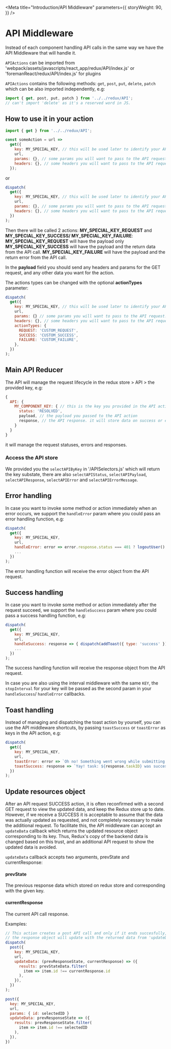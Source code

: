
<Meta
  title="Introduction/API Middleware"
  parameters={{
    storyWeight: 90,
  }}
/>

# API Middleware

Instead of each component handling API calls in the same way we have the API Middleware that will handle it.

`APIActions` can be imported from 'webpack/assets/javascripts/react_app/redux/API/index.js'
or 'foremanReact/redux/API/index.js' for plugins

`APIActions` contains the following methods: `get`, `post`, `put`, `delete`, `patch` which can be also imported independently, e.g:

```js
import { get, post, put, patch } from '../../redux/API';
// can't import 'delete' as it's a reserved word in JS.
```

## How to use it in your action

```js
import { get } from '../../redux/API';

const someAction = url =>
  get({
    key: MY_SPECIAL_KEY, // this will be used later to identify your API call, so keep it unique.
    url,
    params: {}, // some params you will want to pass to the API request.
    headers: {}, // some headers you will want to pass to the API request.
  });
```

or

```js
dispatch(
  get({
    key: MY_SPECIAL_KEY, // this will be used later to identify your API call, so keep it unique.
    url,
    params: {}, // some params you will want to pass to the API request.
    headers: {}, // some headers you will want to pass to the API request.
  })
);
```

Then there will be called 2 actions: **MY_SPECIAL_KEY_REQUEST** and **MY_SPECIAL_KEY_SUCCESS/ MY_SPECIAL_KEY_FAILURE**:
**MY_SPECIAL_KEY_REQUEST** will have the payload only
**MY_SPECIAL_KEY_SUCCESS** will have the payload and the return data from the API call.
**MY_SPECIAL_KEY_FAILURE** will have the payload and the return error from the API call.

In the **payload** field you should send any headers and params for the GET request, and any other data you want for the action.

The actions types can be changed with the optional **actionTypes** parameter:

```js
dispatch(
  get({
    key: MY_SPECIAL_KEY, // this will be used later to identify your API call, so keep it unique.
    url,
    params: {} // some params you will want to pass to the API request.
    headers: {}, // some headers you will want to pass to the API request.
    actionTypes: {
      REQUEST: 'CUSTOM_REQUEST',
      SUCCESS: 'CUSTOM_SUCCESS',
      FAILURE: 'CUSTOM_FAILURE',
    },
  })
);
```

## Main API Reducer

The API will manage the request lifecycle in the redux store > API > the provided key, e.g:

```js
{
  API: {
    MY_COMPONENT_KEY: { // this is the key you provided in the API action.
      status: 'RESOLVED',
      payload, // the payload you passed to the API action
      response, // the API response. it will store data on success or error on failure.
    }
  }
}
```

it will manage the request statuses, errors and responses.

### Access the API store

We provided you the `selectAPIByKey` in '/APISelectors.js' which will return the key substate,
there are also `selectAPIStatus`, `selectAPIPayload`, `selectAPIResponse`, `selectAPIError` and `selectAPIErrorMessage`.

## Error handling

In case you want to invoke some method or action immediately when an error occurs,
we support the `handleError` param where you could pass an error handling function, e.g:

```js
dispatch(
  get({
    key: MY_SPECIAL_KEY,
    url,
    handleError: error => error.response.status === 401 ? logoutUser() : null
    ...
  })
);
```

The error handling function will receive the error object from the API request.

## Success handling

In case you want to invoke some method or action immediately after the request succeed,
we support the `handleSuccess` param where you could pass a success handling function, e.g:

```js
dispatch(
  get({
    key: MY_SPECIAL_KEY,
    url,
    handleSuccess: response => { dispatch(addToast({ type: 'success' })) },
    ...
  })
);
```

The success handling function will receive the response object from the API request.

In case you are also using the interval middleware with the same `KEY`,
the `stopInterval` for your key will be passed as the second param in your `handleSuccess`/ `handleError` callbacks.

## Toast handling

Instead of managing and dispatching the toast action by yourself, you can use the API middleware shortcuts,
by passing `toastSuccess` or `toastError` as keys in the API action, e.g:

```js
dispatch(
  get({
    key: MY_SPECIAL_KEY,
    url,
    toastError: error => `Oh no! Something went wrong while submitting the form, the server returned the following error: ${error}`
    toastSuccess: response => `Yay! task: ${response.taskID} was successfully created.`
  })
);
```

## Update resources object

After an API request SUCCESS action, it is often reconfirmed with a second GET request to view the updated data, and keep the Redux store up to date.
However, if we receive a SUCCESS it is acceptable to assume that the data was actually updated as requested, and not completely necessary to make the additional request.
To facilitate this, the API middleware can accept an `updateData` callback which returns the updated resource object corresponding to its key.
Thus, Redux's copy of the backend data is changed based on this trust, and an additional API request to show the updated data is avoided.

`updateData` callback accepts two arguments, prevState and currentResponse:

#### prevState
The previous response data which stored on redux store and corresponding with the given key.

#### currentResponse
The current API call response.


Examples:

```js
// This action creates a post API call and only if it ends succesfully,
// the response object will update with the returned data from 'updateData' callback 
dispatch(
  post({
    key: MY_SPECIAL_KEY,
    url,
    updateData: (prevResponseState, currentResponse) => ({
      results: prevStateData.filter(
        item => item.id !== currentResponse.id
      ),
    }),
  })
);
```

```js
post({
  key: MY_SPECIAL_KEY,
  url,
  params: { id: selectedID }
  updateData: prevResponseState => ({
    results: prevResponseState.filter(
      item => item.id !== selectedID
    ),
  }),
})
```
